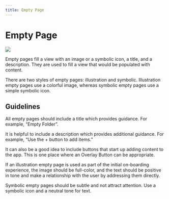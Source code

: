 ```yaml
---
title: Empty Page
---
```


# Empty Page

![](/images/helium/hig/empty_page.png)

Empty pages fill a view with an image or a symbolic icon, a title, and a description. They are used to fill a view that would be populated with content.

There are two styles of empty pages: illustration and symbolic. Illustration empty pages use a colorful image, whereas symbolic empty pages use a simple symbolic icon.

## Guidelines

All empty pages should include a title which provides guidance. For example, “Empty Folder”.

It is helpful to include a description which provides additional guidance. For example, “Use the + button to add items.”

It can also be a good idea to include buttons that start up adding content to the app. This is one place where an Overlay Button can be appropriate.

If an illustration empty page is used as part of the initial on-boarding experience, the image should be full-color, and the text should be positive in tone and make a relationship with the user by addressing them directly.

Symbolic empty pages should be subtle and not attract attention. Use a symbolic icon and a neutral tone for text.
